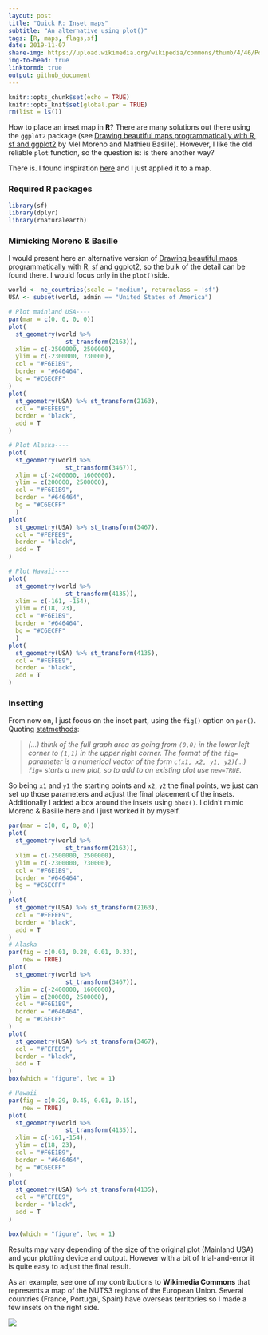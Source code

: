 ```yaml
---
layout: post
title: "Quick R: Inset maps"
subtitle: "An alternative using plot()"
tags: [R, maps, flags,sf]
date: 2019-11-07
share-img: https://upload.wikimedia.org/wikipedia/commons/thumb/4/46/Population_density_by_NUTS_3_region_%282017%29.svg/1000px-Population_density_by_NUTS_3_region_%282017%29.svg.png
img-to-head: true
linktormd: true
output: github_document
---
```





```r
knitr::opts_chunk$set(echo = TRUE)
knitr::opts_knit$set(global.par = TRUE)
rm(list = ls())


```


How to place an inset map in **R**? There are many solutions out there using the `ggplot2` package (see [Drawing beautiful maps programmatically with R, sf and ggplot2](https://www.r-spatial.org/r/2018/10/25/ggplot2-sf-3.html) by Mel Moreno and Mathieu Basille). However, I like the old reliable `plot` function, so the question is: is there another way?


There is. I found inspiration [here](https://www.statmethods.net/advgraphs/layout.html) and I just applied it to a map.


### Required R packages

```r
library(sf)
library(dplyr)
library(rnaturalearth)
```

### Mimicking Moreno & Basille

I would present here an alternative version of [Drawing beautiful maps programmatically with R, sf and ggplot2](https://www.r-spatial.org/r/2018/10/25/ggplot2-sf-3.html), so the bulk of the detail can be found there. I would focus only in the `plot()`side.

```r
world <- ne_countries(scale = 'medium', returnclass = 'sf')
USA <- subset(world, admin == "United States of America")

# Plot mainland USA----
par(mar = c(0, 0, 0, 0))
plot(
  st_geometry(world %>%
                st_transform(2163)),
  xlim = c(-2500000, 2500000),
  ylim = c(-2300000, 730000),
  col = "#F6E1B9",
  border = "#646464",
  bg = "#C6ECFF"
)
plot(
  st_geometry(USA) %>% st_transform(2163),
  col = "#FEFEE9",
  border = "black",
  add = T
)

```

```r
# Plot Alaska----
plot(
  st_geometry(world %>%
                st_transform(3467)),
  xlim = c(-2400000, 1600000),
  ylim = c(200000, 2500000),
  col = "#F6E1B9",
  border = "#646464",
  bg = "#C6ECFF"
  )
plot(
  st_geometry(USA) %>% st_transform(3467),
  col = "#FEFEE9",
  border = "black",
  add = T
)
```

```r
# Plot Hawaii----
plot(
  st_geometry(world %>%
                st_transform(4135)),
  xlim = c(-161, -154),
  ylim = c(18, 23),
  col = "#F6E1B9",
  border = "#646464",
  bg = "#C6ECFF"
  )
plot(
  st_geometry(USA) %>% st_transform(4135),
  col = "#FEFEE9",
  border = "black",
  add = T
)

```

### Insetting

From now on, I just focus on the inset part, using the `fig()` option on `par()`. Quoting [statmethods](https://www.statmethods.net/advgraphs/layout.html):

>*(...) think of the full graph area as going from `(0,0)` in the lower left corner to `(1,1)` in the upper right corner. The format of the `fig=` parameter is a numerical vector of the form `c(x1, x2, y1, y2)`(...)
`fig=` starts a new plot, so to add to an existing plot use `new=TRUE`.*

So being `x1` and `y1` the starting points and `x2`, `y2` the final points, we just can set up those parameters and adjust the final placement of the insets. Additionally I added a box around the insets using `bbox()`. I didn't mimic Moreno & Basille here and I just worked it by myself.

```r
par(mar = c(0, 0, 0, 0))
plot(
  st_geometry(world %>%
                st_transform(2163)),
  xlim = c(-2500000, 2500000),
  ylim = c(-2300000, 730000),
  col = "#F6E1B9",
  border = "#646464",
  bg = "#C6ECFF"
)
plot(
  st_geometry(USA) %>% st_transform(2163),
  col = "#FEFEE9",
  border = "black",
  add = T
)
# Alaska
par(fig = c(0.01, 0.28, 0.01, 0.33),
    new = TRUE)
plot(
  st_geometry(world %>%
                st_transform(3467)),
  xlim = c(-2400000, 1600000),
  ylim = c(200000, 2500000),
  col = "#F6E1B9",
  border = "#646464",
  bg = "#C6ECFF"
)
plot(
  st_geometry(USA) %>% st_transform(3467),
  col = "#FEFEE9",
  border = "black",
  add = T
)
box(which = "figure", lwd = 1)

# Hawaii
par(fig = c(0.29, 0.45, 0.01, 0.15),
    new = TRUE)
plot(
  st_geometry(world %>%
                st_transform(4135)),
  xlim = c(-161,-154),
  ylim = c(18, 23),
  col = "#F6E1B9",
  border = "#646464",
  bg = "#C6ECFF"
)
plot(
  st_geometry(USA) %>% st_transform(4135),
  col = "#FEFEE9",
  border = "black",
  add = T
)

box(which = "figure", lwd = 1)
```

Results may vary depending of the size of the original plot (Mainland USA) and your plotting device and output. However with a bit of trial-and-error it is quite easy to adjust the final result.

As an example, see one of my contributions to **Wikimedia Commons** that represents a map of the NUTS3 regions of the European Union. Several countries (France, Portugal, Spain) have overseas territories so I made a few insets on the right side.

<img src="https://upload.wikimedia.org/wikipedia/commons/thumb/4/46/Population_density_by_NUTS_3_region_%282017%29.svg/1000px-Population_density_by_NUTS_3_region_%282017%29.svg.png">


